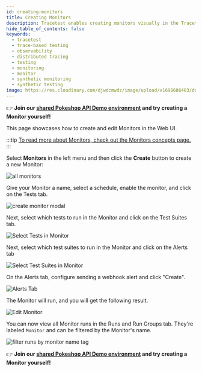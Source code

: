 ```yaml
---
id: creating-monitors
title: Creating Monitors
description: Tracetest enables creating monitors visually in the Tracetest Web UI.
hide_table_of_contents: false
keywords:
  - tracetest
  - trace-based testing
  - observability
  - distributed tracing
  - testing
  - monitoring
  - monitor
  - synthetic monitoring
  - synthetic testing
image: https://res.cloudinary.com/djwdcmwdz/image/upload/v1698686403/docs/Blog_Thumbnail_14_rsvkmo.jpg
---
```


👉 **Join our [shared Pokeshop API Demo environment](https://app.tracetest.io/organizations/ttorg_2179a9cd8ba8dfa5/invites/a3SW5oQIg/accept) and try creating a Monitor yourself!**

This page showcases how to create and edit Monitors in the Web UI.

:::tip
[To read more about Monitors, check out the Monitors concepts page.](/concepts/monitors)
:::

Select **Monitors** in the left menu and then click the **Create** button to create a new Monitor:

![all monitors](https://res.cloudinary.com/djwdcmwdz/image/upload/v1719399745/Blogposts/Tracetest-Monitors-Trace-based-testing-meets-Synthetic-Monitoring/app-stage.tracetest.io_organizations_ttorg_bbf2def23aec248a_environments_ttenv_ee3687f0d89536d7_test_pokeshop-demo-import-pokemon-queue_run_277_automate_1_1_mbr5b4.png)

Give your Monitor a name, select a schedule, enable the monitor, and click on the Tests tab.

![create monitor modal](https://res.cloudinary.com/djwdcmwdz/image/upload/v1719399711/Blogposts/Tracetest-Monitors-Trace-based-testing-meets-Synthetic-Monitoring/app-stage.tracetest.io_organizations_ttorg_bbf2def23aec248a_environments_ttenv_ee3687f0d89536d7_test_pokeshop-demo-import-pokemon-queue_run_277_automate_2_1_w3mwtw.png)

Next, select which tests to run in the Monitor and click on the Test Suites tab.

![Select Tests in Monitor](https://res.cloudinary.com/djwdcmwdz/image/upload/v1719492866/Blogposts/Tracetest-Monitors-Trace-based-testing-meets-Synthetic-Monitoring/app.tracetest.io_organizations_ttorg_2179a9cd8ba8dfa5_environments_ttenv_231b49e808c29e6a_monitors_page_1_o2pddt.png)

Next, select which test suites to run in the Monitor and click on the Alerts tab

![Select Test Suites in Monitor](https://res.cloudinary.com/djwdcmwdz/image/upload/v1719492865/Blogposts/Tracetest-Monitors-Trace-based-testing-meets-Synthetic-Monitoring/app.tracetest.io_organizations_ttorg_2179a9cd8ba8dfa5_environments_ttenv_231b49e808c29e6a_monitors_page_1_1_cfsker.png)

On the Alerts tab, configure sending a webhook alert and click "Create".

![Alerts Tab](https://res.cloudinary.com/djwdcmwdz/image/upload/v1719492867/Blogposts/Tracetest-Monitors-Trace-based-testing-meets-Synthetic-Monitoring/app.tracetest.io_organizations_ttorg_2179a9cd8ba8dfa5_environments_ttenv_231b49e808c29e6a_monitors_page_1_2_v55ws4.png)

The Monitor will run, and you will get the following result.

![Edit Monitor](https://res.cloudinary.com/djwdcmwdz/image/upload/v1719399627/Blogposts/Tracetest-Monitors-Trace-based-testing-meets-Synthetic-Monitoring/app-stage.tracetest.io_organizations_ttorg_bbf2def23aec248a_environments_ttenv_ee3687f0d89536d7_monitor_8zfKNkQSR_run_353_overview_3_tly95w.png)

You can now view all Monitor runs in the Runs and Run Groups tab. They're labeled `Monitor` and can be filtered by the Monitor's name.

![filter runs by monitor name tag](https://res.cloudinary.com/djwdcmwdz/image/upload/v1719399825/Blogposts/Tracetest-Monitors-Trace-based-testing-meets-Synthetic-Monitoring/app-stage.tracetest.io_organizations_ttorg_bbf2def23aec248a_environments_ttenv_ee3687f0d89536d7_runs_page_1_name_startDate_endDate_monitorName_Pokeshop_20Monitor_3_qhdltm.png)

👉 **Join our [shared Pokeshop API Demo environment](https://app.tracetest.io/organizations/ttorg_2179a9cd8ba8dfa5/invites/a3SW5oQIg/accept) and try creating a Monitor yourself!**
